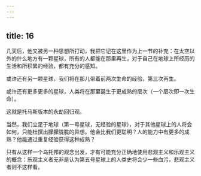 ```yaml
---
---
---
```

title: 16
---



几天后，他又被另一种思想所打动，我把它记在这里作为上一节的补充：在太空以外的什么地方有一颗星球，所有的人都能在那里再生，对于自己在地球上所经历的生活和所积累的经验，都有充分的感知。

或许还有另一颗星球，我们将在那儿带着前两次生命的经验，第三次再生。

或许还有更多更多的星球，人类将在那里诞生于更成熟的层次（一个层次即一次生命）。

这就是托马斯版本的永劫回归观。

当然，我们立足于地球（第一号星球，无经验的星球），对于其他星球上的人将会如何，只能杜撰出朦朦胧胧的异想。他会比我们更聪明？人的能力中有更多的成熟？他能通过重复经验获得这种成熟？

只有从这样一个乌托邦的观念出发，才有可能充分正确地使用悲观主义和乐观主义的概念：乐观主义者无非是认为第五号星球上的人类史将会少一些血污，悲观主义者则不这样看。